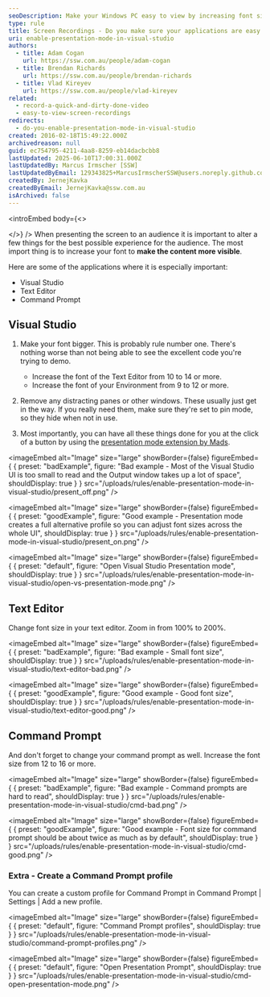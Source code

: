 ```yaml
---
seoDescription: Make your Windows PC easy to view by increasing font sizes and removing distracting panes for a seamless presentation experience.
type: rule
title: Screen Recordings - Do you make sure your applications are easy to view?
uri: enable-presentation-mode-in-visual-studio
authors:
  - title: Adam Cogan
    url: https://ssw.com.au/people/adam-cogan
  - title: Brendan Richards
    url: https://ssw.com.au/people/brendan-richards
  - title: Vlad Kireyev
    url: https://ssw.com.au/people/vlad-kireyev
related:
  - record-a-quick-and-dirty-done-video
  - easy-to-view-screen-recordings
redirects:
  - do-you-enable-presentation-mode-in-visual-studio
created: 2016-02-18T15:49:22.000Z
archivedreason: null
guid: ec754795-4211-4aa8-8259-eb14dacbcbb8
lastUpdated: 2025-06-10T17:00:31.000Z
lastUpdatedBy: Marcus Irmscher [SSW]
lastUpdatedByEmail: 129343825+MarcusIrmscherSSW@users.noreply.github.com
createdBy: JernejKavka
createdByEmail: JernejKavka@ssw.com.au
isArchived: false
---
```


<introEmbed
  body={<>

  </>}
/>
When presenting the screen to an audience it is important to alter a few things for the best possible experience for the audience. The most import thing is to increase your font to **make the content more visible**.

Here are some of the applications where it is especially important:

* Visual Studio
* Text Editor
* Command Prompt

## Visual Studio

1. Make your font bigger. This is probably rule number one. There's nothing worse than not being able to see the excellent code you're trying to demo.

   * Increase the font of the Text Editor from 10 to 14 or more.
   * Increase the font of your Environment from 9 to 12 or more.

2. Remove any distracting panes or other windows. These usually just get in the way. If you really need them, make sure they're set to pin mode, so they hide when not in use.
3. Most importantly, you can have all these things done for you at the click of a button by using the [presentation mode extension by Mads](https://devblogs.microsoft.com/visualstudio/use-visual-studio-in-presentation-mode/?WT.mc_id=DT-MVP-33518).

<youtubeEmbed url="https://www.youtube.com/embed/7wMJIYz9lvU" description="Video: Use Presentation Mode in Visual Studio (5 min)" />

<imageEmbed
  alt="Image"
  size="large"
  showBorder={false}
  figureEmbed={ {
    preset: "badExample",
    figure: "Bad example - Most of the Visual Studio UI is too small to read and the Output window takes up a lot of space",
    shouldDisplay: true
  } }
  src="/uploads/rules/enable-presentation-mode-in-visual-studio/present_off.png"
/>

<imageEmbed
  alt="Image"
  size="large"
  showBorder={false}
  figureEmbed={ {
    preset: "goodExample",
    figure: "Good example - Presentation mode creates a full alternative profile so you can adjust font sizes across the whole UI",
    shouldDisplay: true
  } }
  src="/uploads/rules/enable-presentation-mode-in-visual-studio/present_on.png"
/>


<imageEmbed
  alt="Image"
  size="large"
  showBorder={false}
  figureEmbed={ {
    preset: "default",
    figure: "Open Visual Studio Presentation mode",
    shouldDisplay: true
  } }
  src="/uploads/rules/enable-presentation-mode-in-visual-studio/open-vs-presentation-mode.png"
/>

## Text Editor

Change font size in your text editor. Zoom in from 100% to 200%.

<imageEmbed
  alt="Image"
  size="large"
  showBorder={false}
  figureEmbed={ {
    preset: "badExample",
    figure: "Bad example - Small font size",
    shouldDisplay: true
  } }
  src="/uploads/rules/enable-presentation-mode-in-visual-studio/text-editor-bad.png"
/>

<imageEmbed
  alt="Image"
  size="large"
  showBorder={false}
  figureEmbed={ {
    preset: "goodExample",
    figure: "Good example - Good font size",
    shouldDisplay: true
  } }
  src="/uploads/rules/enable-presentation-mode-in-visual-studio/text-editor-good.png"
/>

## Command Prompt

And don't forget to change your command prompt as well. Increase the font size from 12 to 16 or more.

<imageEmbed
  alt="Image"
  size="large"
  showBorder={false}
  figureEmbed={ {
    preset: "badExample",
    figure: "Bad example - Command prompts are hard to read",
    shouldDisplay: true
  } }
  src="/uploads/rules/enable-presentation-mode-in-visual-studio/cmd-bad.png"
/>

<imageEmbed
  alt="Image"
  size="large"
  showBorder={false}
  figureEmbed={ {
    preset: "goodExample",
    figure: "Good example - Font size for command prompt should be about twice as much as by default",
    shouldDisplay: true
  } }
  src="/uploads/rules/enable-presentation-mode-in-visual-studio/cmd-good.png"
/>

### Extra - Create a Command Prompt profile

You can create a custom profile for Command Prompt in Command Prompt | Settings | Add a new profile.


<imageEmbed
  alt="Image"
  size="large"
  showBorder={false}
  figureEmbed={ {
    preset: "default",
    figure: "Command Prompt profiles",
    shouldDisplay: true
  } }
  src="/uploads/rules/enable-presentation-mode-in-visual-studio/command-prompt-profiles.png"
/>


<imageEmbed
  alt="Image"
  size="large"
  showBorder={false}
  figureEmbed={ {
    preset: "default",
    figure: "Open Presentation Prompt",
    shouldDisplay: true
  } }
  src="/uploads/rules/enable-presentation-mode-in-visual-studio/cmd-open-presentation-mode.png"
/>
